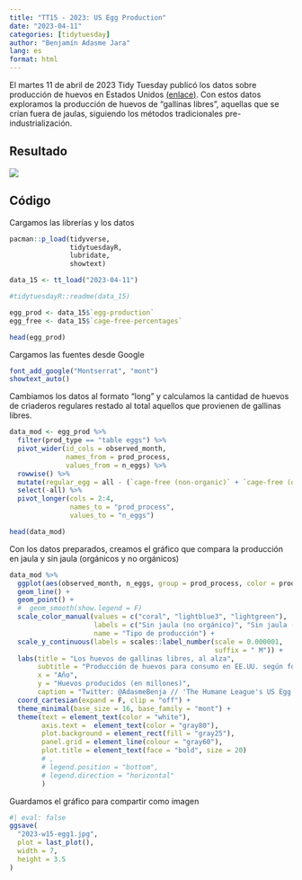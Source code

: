 ```yaml
---
title: "TT15 - 2023: US Egg Production"
date: "2023-04-11"
categories: [tidytuesday]
author: "Benjamín Adasme Jara"
lang: es
format: html
---
```


El martes 11 de abril de 2023 Tidy Tuesday publicó los datos sobre producción de huevos en Estados Unidos [(enlace)](https://github.com/rfordatascience/tidytuesday/blob/main/data/2023/2023-04-11/readme.md). Con estos datos exploramos la producción de huevos de "gallinas libres", aquellas que se crían fuera de jaulas, siguiendo los métodos tradicionales pre-industrialización. 

## Resultado

![](2023-w15-egg1.jpg)

## Código

Cargamos las librerías y los datos

```r
pacman::p_load(tidyverse,
               tidytuesdayR,
               lubridate, 
               showtext)

data_15 <- tt_load("2023-04-11")

#tidytuesdayR::readme(data_15)

egg_prod <- data_15$`egg-production`
egg_free <- data_15$`cage-free-percentages`

head(egg_prod)
```

Cargamos las fuentes desde Google

```r
font_add_google("Montserrat", "mont")
showtext_auto()

```

Cambiamos los datos al formato "long" y calculamos la cantidad de huevos de criaderos regulares restado al total aquellos que provienen de gallinas libres.

```r

data_mod <- egg_prod %>%
  filter(prod_type == "table eggs") %>%
  pivot_wider(id_cols = observed_month,
              names_from = prod_process,
              values_from = n_eggs) %>%
  rowwise() %>%
  mutate(regular_egg = all - (`cage-free (non-organic)` + `cage-free (organic)`)) %>%
  select(-all) %>%
  pivot_longer(cols = 2:4,
               names_to = "prod_process",
               values_to = "n_eggs")

head(data_mod)
```

Con los datos preparados, creamos el gráfico que compara la producción en jaula y sin jaula (orgánicos y no orgánicos)

```r
data_mod %>% 
  ggplot(aes(observed_month, n_eggs, group = prod_process, color = prod_process)) +
  geom_line() +
  geom_point() +
  #  geom_smooth(show.legend = F)
  scale_color_manual(values = c("coral", "lightblue3", "lightgreen"),
                     labels = c("Sin jaula (no orgánico)", "Sin jaula (orgánico)", "En jaula (no orgánico)"),
                     name = "Tipo de producción") +
  scale_y_continuous(labels = scales::label_number(scale = 0.000001, 
                                                   suffix = " M")) +
  labs(title = "Los huevos de gallinas libres, al alza",
       subtitle = "Producción de huevos para consumo en EE.UU. según forma de producción",
       x = "Año",
       y = "Huevos producidos (en millones)",
       caption = "Twitter: @AdasmeBenja // 'The Humane League's US Egg Production dataset' por Samara Mendez - #TidyTuesday 11/04/2023") +
  coord_cartesian(expand = F, clip = "off") +
  theme_minimal(base_size = 16, base_family = "mont") +
  theme(text = element_text(color = "white"), 
        axis.text =  element_text(color = "gray80"),
        plot.background = element_rect(fill = "gray25"), 
        panel.grid = element_line(colour = "gray60"),
        plot.title = element_text(face = "bold", size = 20)
        # ,
        # legend.position = "bottom", 
        # legend.direction = "horizontal"
        )

```

Guardamos el gráfico para compartir como imagen

```r
#| eval: false
ggsave(
  "2023-w15-egg1.jpg",
  plot = last_plot(),
  width = 7,
  height = 3.5
)

```

